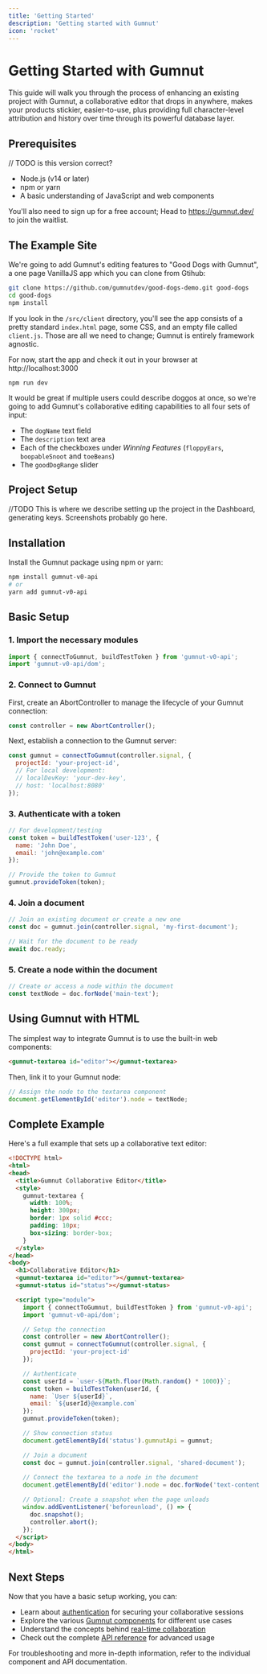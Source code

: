 ```yaml
---
title: 'Getting Started'
description: 'Getting started with Gumnut'
icon: 'rocket'
---
```


# Getting Started with Gumnut

This guide will walk you through the process of enhancing an existing project with Gumnut, a collaborative editor that drops in anywhere, makes your products stickier, easier-to-use, plus providing full character-level attribution and history over time through its powerful database layer.

## Prerequisites

// TODO is this version correct?
- Node.js (v14 or later)
- npm or yarn
- A basic understanding of JavaScript and web components

You'll also need to sign up for a free account; Head to https://gumnut.dev/ to join the waitlist.

## The Example Site

We're going to add Gumnut's editing features to "Good Dogs with Gumnut", a one page VanillaJS app which you can clone from Gtihub:

```bash
git clone https://github.com/gumnutdev/good-dogs-demo.git good-dogs
cd good-dogs
npm install
```

If you look in the `/src/client` directory, you'll see the app consists of a pretty standard `index.html` page, some CSS, and an empty file called `client.js`. Those are all we need to change; Gumnut is entirely framework agnostic.

For now, start the app and check it out in your browser at http://localhost:3000

`npm run dev`

It would be great if multiple users could describe doggos at once, so we're going to add Gumnut's collaborative editing capabilities to all four sets of input:

- The `dogName` text field
- The `description` text area
- Each of the checkboxes under *Winning Features* (`floppyEars`, `boopableSnoot` and `toeBeans`)
- The `goodDogRange` slider

## Project Setup

//TODO This is where we describe setting up the project in the Dashboard, generating keys. Screenshots probably go here.

## Installation

Install the Gumnut package using npm or yarn:

```bash
npm install gumnut-v0-api
# or
yarn add gumnut-v0-api
```

## Basic Setup

### 1. Import the necessary modules

```javascript
import { connectToGumnut, buildTestToken } from 'gumnut-v0-api';
import 'gumnut-v0-api/dom';
```

### 2. Connect to Gumnut

First, create an AbortController to manage the lifecycle of your Gumnut connection:

```javascript
const controller = new AbortController();
```

Next, establish a connection to the Gumnut server:

```javascript
const gumnut = connectToGumnut(controller.signal, {
  projectId: 'your-project-id',
  // For local development:
  // localDevKey: 'your-dev-key',
  // host: 'localhost:8080'
});
```

### 3. Authenticate with a token

```javascript
// For development/testing
const token = buildTestToken('user-123', { 
  name: 'John Doe', 
  email: 'john@example.com' 
});

// Provide the token to Gumnut
gumnut.provideToken(token);
```

### 4. Join a document

```javascript
// Join an existing document or create a new one
const doc = gumnut.join(controller.signal, 'my-first-document');

// Wait for the document to be ready
await doc.ready;
```

### 5. Create a node within the document

```javascript
// Create or access a node within the document
const textNode = doc.forNode('main-text');
```

## Using Gumnut with HTML

The simplest way to integrate Gumnut is to use the built-in web components:

```html
<gumnut-textarea id="editor"></gumnut-textarea>
```

Then, link it to your Gumnut node:

```javascript
// Assign the node to the textarea component
document.getElementById('editor').node = textNode;
```

## Complete Example

Here's a full example that sets up a collaborative text editor:

```html
<!DOCTYPE html>
<html>
<head>
  <title>Gumnut Collaborative Editor</title>
  <style>
    gumnut-textarea {
      width: 100%;
      height: 300px;
      border: 1px solid #ccc;
      padding: 10px;
      box-sizing: border-box;
    }
  </style>
</head>
<body>
  <h1>Collaborative Editor</h1>
  <gumnut-textarea id="editor"></gumnut-textarea>
  <gumnut-status id="status"></gumnut-status>

  <script type="module">
    import { connectToGumnut, buildTestToken } from 'gumnut-v0-api';
    import 'gumnut-v0-api/dom';

    // Setup the connection
    const controller = new AbortController();
    const gumnut = connectToGumnut(controller.signal, {
      projectId: 'your-project-id'
    });

    // Authenticate
    const userId = `user-${Math.floor(Math.random() * 1000)}`;
    const token = buildTestToken(userId, { 
      name: `User ${userId}`, 
      email: `${userId}@example.com` 
    });
    gumnut.provideToken(token);

    // Show connection status
    document.getElementById('status').gumnutApi = gumnut;

    // Join a document
    const doc = gumnut.join(controller.signal, 'shared-document');
    
    // Connect the textarea to a node in the document
    document.getElementById('editor').node = doc.forNode('text-content');

    // Optional: Create a snapshot when the page unloads
    window.addEventListener('beforeunload', () => {
      doc.snapshot();
      controller.abort();
    });
  </script>
</body>
</html>
```

## Next Steps

Now that you have a basic setup working, you can:

- Learn about [authentication](/guides/authentication) for securing your collaborative sessions
- Explore the various [Gumnut components](/components) for different use cases
- Understand the concepts behind [real-time collaboration](/concepts/real-time-collaboration)
- Check out the complete [API reference](/api-reference) for advanced usage

For troubleshooting and more in-depth information, refer to the individual component and API documentation.